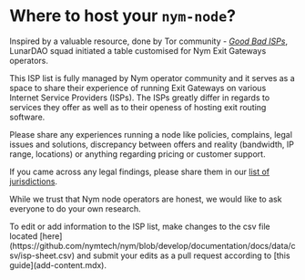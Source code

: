 
# Where to host your `nym-node`?

Inspired by a valuable resource, done by Tor community - [*Good Bad ISPs*](https://community.torproject.org/relay/community-resources/good-bad-isps/), LunarDAO squad initiated a table customised for Nym Exit Gateways operators.

This ISP list is fully managed by Nym operator community and it serves as a space to share their experience of running Exit Gateways on various Internet Service Providers (ISPs). The ISPs greatly differ in regards to services they offer as well as to their openess of hosting exit routing software.

Please share any experiences running a node like policies, complains, legal issues and solutions, discrepancy between offers and reality (bandwidth, IP range, locations) or anything regarding pricing or customer support.

If you came across any legal findings, please share them in our [list of jurisdictions](jurisdictions.md).

While we trust that Nym node operators are honest, we would like to ask everyone to do your own research.

<Callout color="danger" emoji="">
To edit or add information to the ISP list, make changes to the csv file located [here](https://github.com/nymtech/nym/blob/develop/documentation/docs/data/csv/isp-sheet.csv) and submit your edits as a pull request according to [this guide](add-content.mdx).
</Callout>

<!--cmdrun python3 ../../../scripts/csv2md.py ../data/isp-sheet.csv -s 0 -->
